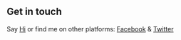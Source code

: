 ## Get in touch

Say [Hi](mailto:chris.tham@hellotham.com) or find me on other platforms: [Facebook](https://www.facebook.com/chris1.tham) & [Twitter](https://twitter.com/Chris1Tham)
